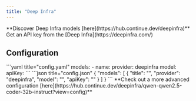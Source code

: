 ```yaml
---
title: "Deep Infra"
---
```


<Tip>
  **Discover Deep Infra models [here](https://hub.continue.dev/deepinfra)**
</Tip>

<Info>
  Get an API key from the [Deep Infra](https://deepinfra.com/)
</Info>

## Configuration

<Tabs>
  <Tab title="YAML">
  ```yaml title="config.yaml"
  models:
    - name: <MODEL_NAME>
      provider: deepinfra
      model: <MODEL_ID>
      apiKey: <YOUR_DEEPINFRA_API_KEY>
  ```
  </Tab>
  <Tab title="JSON (Deprecated)">
  ```json title="config.json"
  {
    "models": [
      {
        "title": "<MODEL_NAME>",
        "provider": "deepinfra",
        "model": "<MODEL_ID>",
        "apiKey": "<YOUR_DEEPINFRA_API_KEY>"
      }
    ]
  }
  ```
  </Tab>
</Tabs>

<Info>
  **Check out a more advanced configuration [here](https://hub.continue.dev/deepinfra/qwen-qwen2.5-coder-32b-instruct?view=config)**
</Info>